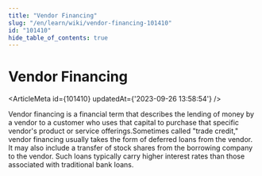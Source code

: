 ```yaml
---
title: "Vendor Financing"
slug: "/en/learn/wiki/vendor-financing-101410"
id: "101410"
hide_table_of_contents: true
---
```



# Vendor Financing

<ArticleMeta id={101410} updatedAt={'2023-09-26 13:58:54'} />
<div className='border-solid border-b border-t-0 my-4 border-[var(--ifm-color-gray-300)]' />

Vendor financing is a financial term that describes the lending of money by a vendor to a customer who uses that capital to purchase that specific vendor's product or service offerings.Sometimes called "trade credit," vendor financing usually takes the form of deferred loans from the vendor. It may also include a transfer of stock shares from the borrowing company to the vendor. Such loans typically carry higher interest rates than those associated with traditional bank loans.

